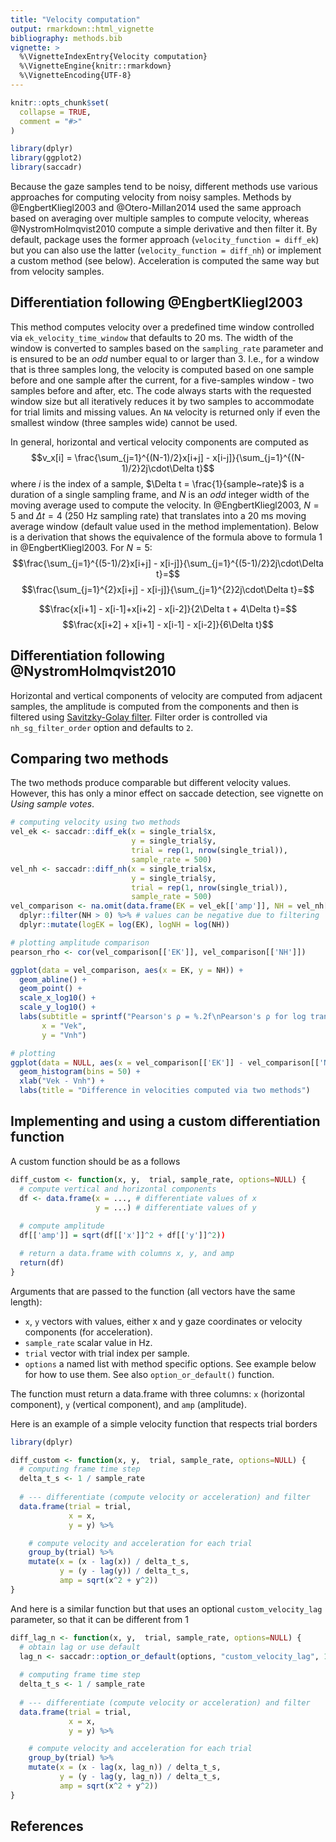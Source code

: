 ```yaml
---
title: "Velocity computation"
output: rmarkdown::html_vignette
bibliography: methods.bib
vignette: >
  %\VignetteIndexEntry{Velocity computation}
  %\VignetteEngine{knitr::rmarkdown}
  %\VignetteEncoding{UTF-8}
---
```


```r
knitr::opts_chunk$set(
  collapse = TRUE,
  comment = "#>"
)
```

```r
library(dplyr)
library(ggplot2)
library(saccadr)
```

Because the gaze samples tend to be noisy, different methods use various approaches for computing velocity from noisy samples. Methods by @EngbertKliegl2003 and @Otero-Millan2014 used the same approach based on averaging over multiple samples to compute velocity, whereas @NystromHolmqvist2010 compute a simple derivative and then filter it. By default, package uses the former approach (`velocity_function = diff_ek`) but you can also use the latter (`velocity_function = diff_nh`) or implement a custom method (see below). Acceleration is computed the same way but from velocity samples.

## Differentiation following @EngbertKliegl2003
This method computes velocity over a predefined time window controlled via `ek_velocity_time_window` that defaults to 20 ms. The width of the window is converted to samples based on the `sampling_rate` parameter and is ensured to be an _odd_ number equal to or larger than 3. I.e., for a window that is three samples long, the velocity is computed based on one sample before and one sample after the current, for a five-samples window - two samples before and after, etc. The code always starts with the requested window size but all iteratively reduces it by two samples to accommodate for trial limits and missing values. An `NA` velocity is returned only if even the smallest window (three samples wide) cannot be used.

In general, horizontal and vertical velocity components are computed as
$$v_x[i] = \frac{\sum_{j=1}^{(N-1)/2}x[i+j] - x[i-j]}{\sum_{j=1}^{(N-1)/2}2j\cdot\Delta t}$$
where $i$ is the index of a sample, $\Delta t = \frac{1}{sample~rate}$ is a duration of a single sampling frame, and $N$ is an _odd_ integer width of the moving average used to compute the velocity. In @EngbertKliegl2003, $N=5$ and $\Delta t = 4$ (250 Hz sampling rate) that translates into a 20 ms moving average window (default value used in the method implementation). Below is a derivation that shows the equivalence of the formula above to formula 1 in @EngbertKliegl2003.  For $N=5$:
$$\frac{\sum_{j=1}^{(5-1)/2}x[i+j] - x[i-j]}{\sum_{j=1}^{(5-1)/2}2j\cdot\Delta t}=$$
$$\frac{\sum_{j=1}^{2}x[i+j] - x[i-j]}{\sum_{j=1}^{2}2j\cdot\Delta t}=$$

$$\frac{x[i+1] - x[i-1]+x[i+2] - x[i-2]}{2\Delta t + 4\Delta t}=$$
$$\frac{x[i+2] + x[i+1] - x[i-1] - x[i-2]}{6\Delta t}$$

## Differentiation following @NystromHolmqvist2010
Horizontal and vertical components of velocity are computed from adjacent samples, the amplitude is computed from the components and then is filtered using [Savitzky-Golay filter](https://en.wikipedia.org/wiki/Savitzky%E2%80%93Golay_filter). Filter order is controlled via `nh_sg_filter_order` option and defaults to `2`.

## Comparing two methods
The two methods produce comparable but different velocity values. However, this has only a minor effect on saccade detection, see vignette on _Using sample votes_.

```r
# computing velocity using two methods
vel_ek <- saccadr::diff_ek(x = single_trial$x,
                           y = single_trial$y,
                           trial = rep(1, nrow(single_trial)),
                           sample_rate = 500)
vel_nh <- saccadr::diff_nh(x = single_trial$x,
                           y = single_trial$y,
                           trial = rep(1, nrow(single_trial)),
                           sample_rate = 500)
vel_comparison <- na.omit(data.frame(EK = vel_ek[['amp']], NH = vel_nh[['amp']])) %>%
  dplyr::filter(NH > 0) %>% # values can be negative due to filtering
  dplyr::mutate(logEK = log(EK), logNH = log(NH)) 

# plotting amplitude comparison
pearson_rho <- cor(vel_comparison[['EK']], vel_comparison[['NH']])

ggplot(data = vel_comparison, aes(x = EK, y = NH)) +
  geom_abline() +
  geom_point() +
  scale_x_log10() +
  scale_y_log10() +
  labs(subtitle = sprintf("Pearson's ρ = %.2f\nPearson's ρ for log transformed velocities = %.2f", pearson_rho, cor(vel_comparison[['logEK']], vel_comparison[['logNH']])),
       x = "Vek",
       y = "Vnh")

# plotting 
ggplot(data = NULL, aes(x = vel_comparison[['EK']] - vel_comparison[['NH']])) +
  geom_histogram(bins = 50) +
  xlab("Vek - Vnh") +
  labs(title = "Difference in velocities computed via two methods")
```

## Implementing and using a custom differentiation function
A custom function should be as a follows

```r
diff_custom <- function(x, y,  trial, sample_rate, options=NULL) {
  # compute vertical and horizontal components
  df <- data.frame(x = ..., # differentiate values of x 
                   y = ...) # differentiate values of y
  
  # compute amplitude
  df[['amp']] = sqrt(df[['x']]^2 + df[['y']]^2))

  # return a data.frame with columns x, y, and amp
  return(df)
}
```

Arguments that are passed to the function (all vectors have the same length):

* `x`, `y` vectors with values, either x and y gaze coordinates or velocity components (for acceleration).
* `sample_rate` scalar value in Hz.
* `trial` vector with trial index per sample.
* `options` a named list with method specific options. See example below for how to use them. See also `option_or_default()` function.

The function must return a data.frame with three columns: `x` (horizontal component), `y` (vertical component), and `amp` (amplitude). 

Here is an example of a simple velocity function that respects trial borders
```r
library(dplyr)

diff_custom <- function(x, y,  trial, sample_rate, options=NULL) {
  # computing frame time step 
  delta_t_s <- 1 / sample_rate
  
  # --- differentiate (compute velocity or acceleration) and filter
  data.frame(trial = trial,
             x = x,
             y = y) %>%

    # compute velocity and acceleration for each trial
    group_by(trial) %>%
    mutate(x = (x - lag(x)) / delta_t_s,
           y = (y - lag(y)) / delta_t_s,
           amp = sqrt(x^2 + y^2))
}
```

And here is a similar function but that uses an optional `custom_velocity_lag` parameter, so that it can be different from 1
```r
diff_lag_n <- function(x, y,  trial, sample_rate, options=NULL) {
  # obtain lag or use default
  lag_n <- saccadr::option_or_default(options, "custom_velocity_lag", 1)
  
  # computing frame time step 
  delta_t_s <- 1 / sample_rate
  
  # --- differentiate (compute velocity or acceleration) and filter
  data.frame(trial = trial,
             x = x,
             y = y) %>%

    # compute velocity and acceleration for each trial
    group_by(trial) %>%
    mutate(x = (x - lag(x, lag_n)) / delta_t_s,
           y = (y - lag(y, lag_n)) / delta_t_s,
           amp = sqrt(x^2 + y^2))
}
```

## References